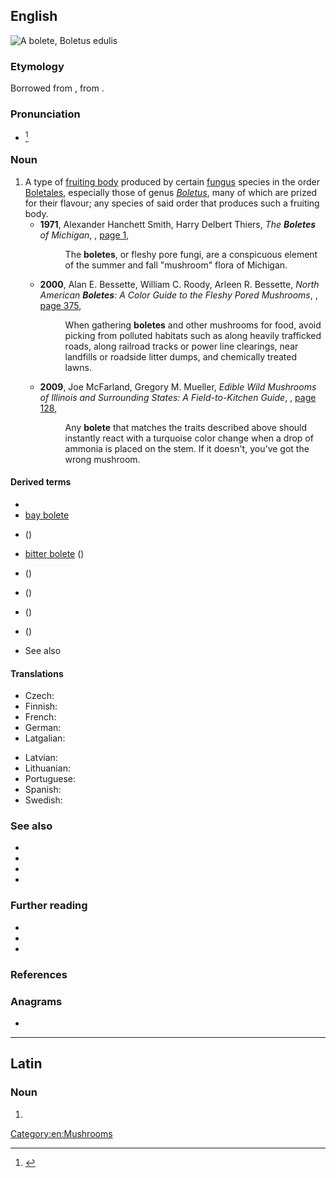 ==English==
[[File:Karl Johanssvamp, Iduns kokbok.png|thumb|A '''bolete''', ''[[Boletus edulis]]'']]
{{wikipedia}}

===Etymology===
Borrowed from {{bor|en|la|bōlētus||edible mushroom}}, from {{der|en|grc|βωλίτης|}}.

===Pronunciation===
* {{IPA|en|/boʊˈlit/}}<ref>{{R:Merriam-Webster Online}}</ref>

===Noun===
{{en-noun}}

# A type of [[fruiting body]] produced by certain [[fungus]] species in the order [[Boletales]], especially those of genus ''[[Boletus]]'', many of which are prized for their flavour; any species of said order that produces such a fruiting body.
#* '''1971''', Alexander Hanchett Smith, Harry Delbert Thiers, ''The '''Boletes''' of Michigan'', {{w|University of Michigan Press}}, [https://books.google.com.au/books?id=WKwvAAAAIAAJ&q=%22bolete%22%7C%22boletes%22&dq=%22bolete%22%7C%22boletes%22&hl=en&sa=X&ved=0ahUKEwij6-SzrNTjAhVKi1QKHYGVARkQ6AEIZzAL page 1],
#*: The '''boletes''', or fleshy pore fungi, are a conspicuous element of the summer and fall "mushroom" flora of Michigan.
#* '''2000''', Alan E. Bessette, William C. Roody, Arleen R. Bessette, ''North American '''Boletes''': A Color Guide to the Fleshy Pored Mushrooms'', {{w|Syracuse University Press}}, [https://books.google.com.au/books?id=geiwy6Jf_ZcC&pg=PA375&dq=%22bolete%22%7C%22boletes%22&hl=en&sa=X&ved=0ahUKEwij6-SzrNTjAhVKi1QKHYGVARkQ6AEIKDAA#v=onepage&q=%22bolete%22%7C%22boletes%22&f=false page 375],
#*: When gathering '''boletes''' and other mushrooms for food, avoid picking from polluted habitats such as along heavily trafficked roads, along railroad tracks or power line clearings, near landfills or roadside litter dumps, and chemically treated lawns.
#* '''2009''', Joe McFarland, Gregory M. Mueller, ''Edible Wild Mushrooms of Illinois and Surrounding States: A Field-to-Kitchen Guide'', {{w|University of Illinois Press}}, [https://books.google.com.au/books?id=79oteRx6Bh4C&pg=PA128&dq=%22bolete%22%7C%22boletes%22&hl=en&sa=X&ved=0ahUKEwij6-SzrNTjAhVKi1QKHYGVARkQ6AEIUTAH#v=onepage&q=%22bolete%22%7C%22boletes%22&f=false page 128],
#*: Any '''bolete''' that matches the traits described above should instantly react with a turquoise color change when a drop of ammonia is placed on the stem. If it doesn't, you've got the wrong mushroom.

====Derived terms====
* {{l|en|bolete eater}}
* [[bay bolete]]
* {{l|en|birch bolete}} (''{{ll|mul|Leccinum scabrum}}'')
* [[bitter bolete]] ({{taxlink|Tylopilus felleus|species}})
* {{vern|butter bolete}} ({{taxlink|Butyriboletus appendiculatus|species}})
* {{vern|chestnut bolete}} ({{taxlink|Gyroporus castaneus|species}})
* {{vern|manzanita bolete}} ({{taxlink|Leccinum manzanitae|species}})
* {{vern|rhubarb bolete}} ({{taxlink|Boletellus obscureococcineus|species}})
* See also {{pedia|List of Boletus species|List of ''Boletus'' species}}

====Translations====
{{trans-top|type of mushroom}}
* Czech: {{t+|cs|hřib|m}}
* Finnish: {{t+|fi|tatti}}
* French: {{t+|fr|bolet|m}}
* German: {{t|de|Röhrling|m}}
* Latgalian: {{t|ltg|baraviks|m}}
{{trans-mid}}
* Latvian: {{t+|lv|baravika|f}}
* Lithuanian: {{t|lt|baravykas}}
* Portuguese: {{t+|pt|boleto|m}}
* Spanish: {{t+|es|boleto|m}}
* Swedish: {{t+|sv|sopp}}
{{trans-bottom}}

===See also===
* {{l|en|cep}}
* {{l|en|porcini}}
* {{ll|mul|Boletales}}
* ''{{ll|mul|Boletus}}''

===Further reading===
* {{pedia|Sporocarp (fungi)}}
* {{pedia|List of Boletus species|List of ''Boletus'' species}}
* {{specieslite|Boletales}}

===References===
<References/>

===Anagrams===
* {{anagrams|en|a=beelot|Belote|belote}}

[[Category:en:Mushrooms]]

----

==Latin==

===Noun===
{{la-noun-form|bōlēte}}

# {{inflection of|la|bōlētus||voc|s}}